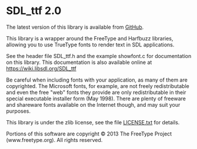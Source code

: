 = SDL_ttf 2.0 =

The latest version of this library is available from [https://github.com/libsdl-org/SDL_ttf/releases GitHub].

This library is a wrapper around the FreeType and Harfbuzz libraries, allowing you to use TrueType fonts to render text in SDL applications.

See the header file SDL_ttf.h and the example showfont.c for documentation on this library. This documentation is also available online at https://wiki.libsdl.org/SDL_ttf

Be careful when including fonts with your application, as many of them are copyrighted. The Microsoft fonts, for example, are not freely redistributable and even the free "web" fonts they provide are only redistributable in their special executable installer form (May 1998). There are plenty of freeware and shareware fonts available on the Internet though, and may suit your purposes.

This library is under the zlib license, see the file [https://github.com/libsdl-org/SDL_ttf/blob/main/LICENSE.txt LICENSE.txt] for details.

Portions of this software are copyright © 2013 The FreeType Project (www.freetype.org).  All rights reserved.
